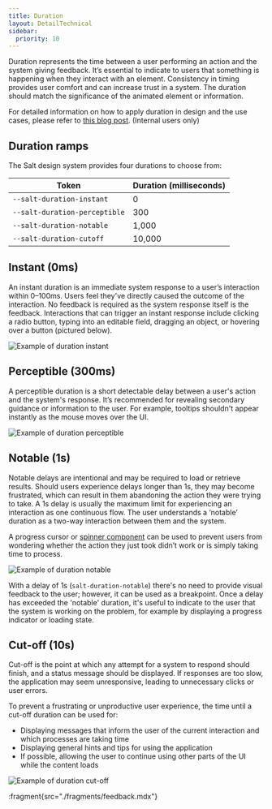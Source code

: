 ```yaml
---
title: Duration
layout: DetailTechnical
sidebar:
  priority: 10
---
```


Duration represents the time between a user performing an action and the system giving feedback. It’s essential to indicate to users that something is happening when they interact with an element. Consistency in timing provides user comfort and can increase trust in a system. The duration should match the significance of the animated element or information. 

For detailed information on how to apply duration in design and the use cases, please refer to [this blog post](). (Internal users only) 

## Duration ramps

The Salt design system provides four durations to choose from: 

| Token                         | Duration (milliseconds) |
| ----------------------------- | ----------------------- |
| `--salt-duration-instant`     | 0                       |
| `--salt-duration-perceptible` | 300                     |
| `--salt-duration-notable`     | 1,000                   |
| `--salt-duration-cutoff`      | 10,000                  |

## Instant (0ms)

An instant duration is an immediate system response to a user’s interaction within 0–100ms. Users feel they've directly caused the outcome of the interaction. No feedback is required as the system response itself is the feedback. Interactions that can trigger an instant response include clicking a radio button, typing into an editable field, dragging an object, or hovering over a button (pictured below). 

<Image
  src="/img/foundations/duration-instant.png"
  alt="Example of duration instant"
/>

## Perceptible (300ms)

A perceptible duration is a short detectable delay between a user's action and the system's response. It’s recommended for revealing secondary guidance or information to the user. For example, tooltips shouldn't appear instantly as the mouse moves over the UI.  

<Image
  src="/img/foundations/duration-perceptible.png"
  alt="Example of duration perceptible"
/>

## Notable (1s)

Notable delays are intentional and may be required to load or retrieve results. Should users experience delays longer than 1s, they may become frustrated, which can result in them abandoning the action they were trying to take. A 1s delay is usually the maximum limit for experiencing an interaction as one continuous flow. The user understands a ‘notable’ duration as a two-way interaction between them and the system.

A progress cursor or [spinner component](go/salt/components/spinner) can be used to prevent users from wondering whether the action they just took didn’t work or is simply taking time to process.

<Image
  src="/img/foundations/duration-notable.png"
  alt="Example of duration notable"
/>

With a delay of 1s (`salt-duration-notable`) there's no need to provide visual feedback to the user; however, it can be used as a breakpoint. Once a delay has exceeded the 'notable' duration, it's useful to indicate to the user that the system is working on the problem, for example by displaying a progress indicator or loading state.

## Cut-off (10s)

Cut-off is the point at which any attempt for a system to respond should finish, and a status message should be displayed. If responses are too slow, the application may seem unresponsive, leading to unnecessary clicks or user errors. 

To prevent a frustrating or unproductive user experience, the time until a cut-off duration can be used for:
- Displaying messages that inform the user of the current interaction and which processes are taking time
- Displaying general hints and tips for using the application
- If possible, allowing the user to continue using other parts of the UI while the content loads

<Image
  src="/img/foundations/duration-cutoff.png"
  alt="Example of duration cut-off"
/>

:fragment{src="./fragments/feedback.mdx"}
